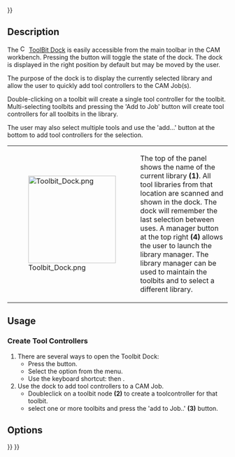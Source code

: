 <languages/>
{{UnfinishedDocu{{#translation:}}}}
<translate>

<!--T:1-->
{{Docnav
|[[CAM_ToolBitLibraryOpen|ToolBitLibraryOpen]]
|[[CAM_Profile|Profile]]
|[[CAM_Workbench|CAM]]
|IconL=CAM_ToolBitLibraryOpen.svg
|IconR=CAM_Profile.svg
|IconC=Workbench_CAM.svg
}}

<!--T:2-->
{{GuiCommand
|Name=CAM ToolBitDock
|MenuLocation=CAM → ToolBit Dock
|Workbenches=[[CAM_Workbench|CAM]]
|Shortcut={{KEY|P}} {{KEY|T}}
|Version=0.19
|SeeAlso=[[CAM_ToolBitLibraryOpen|CAM ToolBitLibraryOpen]], [[CAM_Tools|CAM Tools]], [[CAM_ToolBit|CAM ToolBit]]
}}

== Description == <!--T:3-->

<!--T:4-->
The [[Image:CAM_ToolBitDock.svg|16px]] [[CAM_ToolBitDock|ToolBit Dock]] is easily accessible from the main toolbar in the CAM workbench. Pressing the button will toggle the state of the dock. The dock is displayed in the right position by default but may be moved by the user.

<!--T:5-->
The purpose of the dock is to display the currently selected library and allow the user to quickly add tool controllers to the CAM Job(s).

<!--T:6-->
Double-clicking on a toolbit will create a single tool controller for the toolbit. Multi-selecting toolbits and pressing the 'Add to Job' button will create tool controllers for all toolbits in the library.

<!--T:7-->
The user may also select multiple tools and use the 'add...' button at the bottom to add tool controllers for the selection.

<!--T:15-->
{| cellpadding=5
| [[Image:Toolbit_Dock.png|200px]]
| The top of the panel shows the name of the current library '''(1)'''. All tool libraries from that location are scanned and shown in the dock. The dock will remember the last selection between uses.
A manager button at the top right '''(4)''' allows the user to launch the library manager. The library manager can be used to maintain the toolbits and to select a different library.
|}

== Usage == <!--T:10-->

=== Create Tool Controllers === <!--T:11-->

<!--T:12-->
# There are several ways to open the Toolbit Dock:
#* Press the {{Button|[[Image:CAM_ToolBitDock.svg|16px]] [[CAM_ToolBitDock|CAM ToolBitDock]]}} button.
#* Select the {{MenuCommand|CAM → [[Image:CAM_ToolBitDock.svg|16px]] ToolBit Dock}} option from the menu.
#* Use the keyboard shortcut: {{KEY|P}} then {{KEY|T}}.
# Use the dock to add tool controllers to a CAM Job.
#* Doubleclick on a toolbit node '''(2)''' to create a toolcontroller for that toolbit.
#* select one or more toolbits and press the 'add to Job..' '''(3)''' button.

== Options == <!--T:13-->

<!--T:14-->
{{Docnav
|[[CAM_ToolBitLibraryOpen|ToolBitLibraryOpen]]
|[[CAM_Profile|Profile]]
|[[CAM_Workbench|CAM]]
|IconL=CAM_ToolBitLibraryOpen.svg
|IconR=CAM_Profile.svg
|IconC=Workbench_CAM.svg
}}

</translate>
{{CAM_Tools_navi{{#translation:}}}}
{{Userdocnavi{{#translation:}}}}